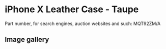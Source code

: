 
# iPhone X Leather Case - Taupe

Part number, for search engines, auction websites and such: MQT92ZM/A

## Image gallery

<div style={{ width: "768px" }}>
  <GalleryComponent
    images={[
      {
        original: "/everysource/MQT92.webp",
        thumbnail: "/everypreview/MQT92.webp",
      },
      {
        original: "/everysource/MQT92_AV1_SILVER.webp",
        thumbnail: "/everypreview/MQT92_AV1_SILVER.webp",
      },
      {
        original: "/everysource/MQT92_AV1_SPACE_GRAY.webp",
        thumbnail: "/everypreview/MQT92_AV1_SPACE_GRAY.webp",
      },
      {
        original: "/everysource/MQT92_AV2.webp",
        thumbnail: "/everypreview/MQT92_AV2.webp",
      }
    ]}
  />
</div>